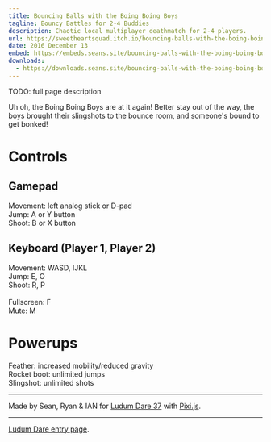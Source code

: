 ```yaml
---
title: Bouncing Balls with the Boing Boing Boys
tagline: Bouncy Battles for 2-4 Buddies
description: Chaotic local multiplayer deathmatch for 2-4 players.
url: https://sweetheartsquad.itch.io/bouncing-balls-with-the-boing-boing-boys
date: 2016 December 13
embed: https://embeds.seans.site/bouncing-balls-with-the-boing-boing-boys/?click
downloads:
  - https://downloads.seans.site/bouncing-balls-with-the-boing-boing-boys/
---
```


TODO: full page description


Uh oh, the Boing Boing Boys are at it again! Better stay out of the way, the boys brought their slingshots to the bounce room, and someone's bound to get bonked!

# Controls

## Gamepad

Movement: left analog stick or D-pad
<br/>
Jump: A or Y button
<br/>
Shoot: B or X button

## Keyboard (Player 1, Player 2)

Movement: WASD, IJKL
<br/>
Jump: E, O
<br/>
Shoot: R, P
<br/>
<br/>
Fullscreen: F
<br/>
Mute: M

# Powerups

Feather: increased mobility/reduced gravity<br/>
Rocket boot: unlimited jumps<br/>
Slingshot: unlimited shots

---

Made by Sean, Ryan & IAN for [Ludum Dare 37](https://ldjam.com/) with [Pixi.js](http://www.pixijs.com/).

---

[Ludum Dare entry page](http://ludumdare.com/compo/ludum-dare-37/?action=preview&uid=50235).
